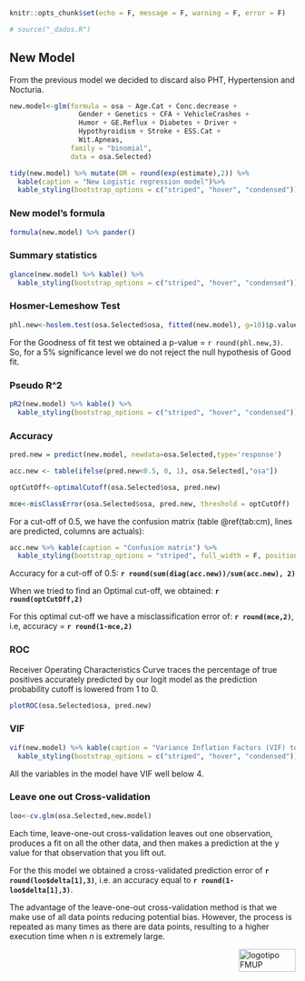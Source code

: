 


```r
knitr::opts_chunk$set(echo = F, message = F, warning = F, error = F)

# source("_dados.R")
```

## New Model {#results4}
From the previous model we decided to discard also PHT,  Hypertension and Nocturia. 
```r

new.model<-glm(formula = osa ~ Age.Cat + Conc.decrease + 
                 Gender + Genetics + CFA + VehicleCrashes + 
                 Humor + GE.Reflux + Diabetes + Driver + 
                 Hypothyroidism + Stroke + ESS.Cat + 
                 Wit.Apneas, 
               family = "binomial",
               data = osa.Selected)

tidy(new.model) %>% mutate(OR = round(exp(estimate),2)) %>% 
  kable(caption = "New Logistic regression model")%>%
  kable_styling(bootstrap_options = c("striped", "hover", "condensed"))

```

### New model's formula
```r
formula(new.model) %>% pander()
```

### Summary statistics
```r
glance(new.model) %>% kable() %>%
  kable_styling(bootstrap_options = c("striped", "hover", "condensed"))
```

### Hosmer-Lemeshow Test
```r
phl.new<-hoslem.test(osa.Selected$osa, fitted(new.model), g=10)$p.value
```
For the Goodness of fit test we obtained a p-value = `r round(phl.new,3)`. So, for a 5% significance level we do not reject the null hypothesis of Good fit.

### Pseudo R^2
```r
pR2(new.model) %>% kable() %>%
  kable_styling(bootstrap_options = c("striped", "hover", "condensed"))
```

### Accuracy
```r
pred.new = predict(new.model, newdata=osa.Selected,type='response')

acc.new <- table(ifelse(pred.new<0.5, 0, 1), osa.Selected[,"osa"])

optCutOff<-optimalCutoff(osa.Selected$osa, pred.new)

mce<-misClassError(osa.Selected$osa, pred.new, threshold = optCutOff)

```

For a cut-off of 0.5, we have the confusion matrix (table \@ref(tab:cm), lines are predicted, columns are actuals):
```r
acc.new %>% kable(caption = "Confusion matrix") %>%
  kable_styling(bootstrap_options = "striped", full_width = F, position = "left")
```


Accuracy for a cut-off of 0.5: **`r round(sum(diag(acc.new))/sum(acc.new), 2)`**

When we tried to find an Optimal cut-off, we obtained: **`r round(optCutOff,2)`**

For this optimal cut-off we have a misclassification error of: **`r round(mce,2)`**, i.e, accuracy = **`r round(1-mce,2)`**

### ROC
Receiver Operating Characteristics Curve traces the percentage of true positives accurately predicted by our logit model as the prediction probability cutoff is lowered from 1 to 0.
```r
plotROC(osa.Selected$osa, pred.new)
```


### VIF
```r
vif(new.model) %>% kable(caption = "Variance Inflation Factors (VIF) to check for multicollinearity in the new model") %>% 
  kable_styling(bootstrap_options = c("striped", "hover", "condensed"))
```
All the variables in the model have VIF well below 4.


### Leave one out Cross-validation
```r
loo<-cv.glm(osa.Selected,new.model)
```
Each time, leave-one-out cross-validation leaves out one observation, produces a fit on all the other data, and then makes a prediction at the y value for that observation that you lift out.

For the this model we obtained a cross-validated prediction error of **`r round(loo$delta[1],3)`**, i.e. an accuracy equal to **`r round(1-loo$delta[1],3)`**.

The advantage of the leave-one-out cross-validation method is that we make use of all data points reducing potential bias. However, the process is repeated as many times as there are data points, resulting to a higher execution time when *n* is extremely large.


<img src="images/logoFMUP.png" alt="logotipo FMUP" style="width:100px;height:40px;" align="right">